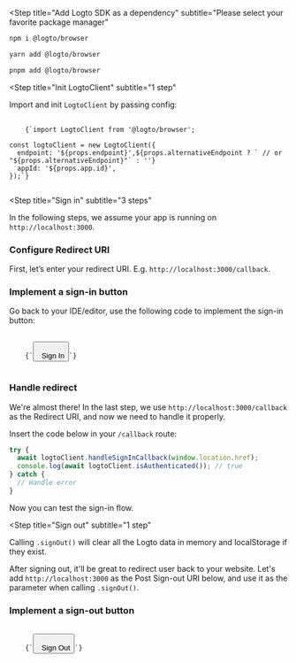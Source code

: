 
<Steps>

<Step
  title="Add Logto SDK as a dependency"
  subtitle="Please select your favorite package manager"
>
<Tabs>
<TabItem value="npm" label="npm">

```bash
npm i @logto/browser
```

</TabItem>
<TabItem value="yarn" label="Yarn">

```bash
yarn add @logto/browser
```

</TabItem>
<TabItem value="pnpm" label="pnpm">

```bash
pnpm add @logto/browser
```

</TabItem>
</Tabs>
</Step>

<Step
  title="Init LogtoClient"
  subtitle="1 step"
>

Import and init `LogtoClient` by passing config:

<pre>
  <code className="language-ts">
    {`import LogtoClient from '@logto/browser';

const logtoClient = new LogtoClient({
  endpoint: '${props.endpoint}',${props.alternativeEndpoint ? ` // or "${props.alternativeEndpoint}"` : ''}
  appId: '${props.app.id}',
});`}
  </code>
</pre>

</Step>

<Step
  title="Sign in"
  subtitle="3 steps"
>

<InlineNotification>
  In the following steps, we assume your app is running on <code>http://localhost:3000</code>.
</InlineNotification>

### Configure Redirect URI

First, let’s enter your redirect URI. E.g. `http://localhost:3000/callback`.

<UriInputField name="redirectUris" />

### Implement a sign-in button

Go back to your IDE/editor, use the following code to implement the sign-in button:

<pre>
  <code className="language-html">
    {`<button onclick="logtoClient.signIn('${
      props.redirectUris[0] ?? 'http://localhost:3000/callback'
    }')">
  Sign In
</button>`}
  </code>
</pre>

### Handle redirect

We're almost there! In the last step, we use `http://localhost:3000/callback` as the Redirect URI, and now we need to handle it properly.

Insert the code below in your `/callback` route:

```ts
try {
  await logtoClient.handleSignInCallback(window.location.href);
  console.log(await logtoClient.isAuthenticated()); // true
} catch {
  // Handle error
}
```

Now you can test the sign-in flow.

</Step>

<Step
  title="Sign out"
  subtitle="1 step"
>

Calling `.signOut()` will clear all the Logto data in memory and localStorage if they exist.

After signing out, it'll be great to redirect user back to your website. Let's add `http://localhost:3000` as the Post Sign-out URI below, and use it as the parameter when calling `.signOut()`.

<UriInputField
  appId={props.app.id}
  isSingle={!props.isCompact}
  name="postLogoutRedirectUris"
  title="application_details.post_sign_out_redirect_uri"
/>

### Implement a sign-out button

<pre>
  <code className="language-html">
    {`<button onclick="logtoClient.signOut('${
      props.postLogoutRedirectUris[0] ?? 'http://localhost:3000'
    }')">
  Sign Out
</button>`}
  </code>
</pre>

</Step>

</Steps>
